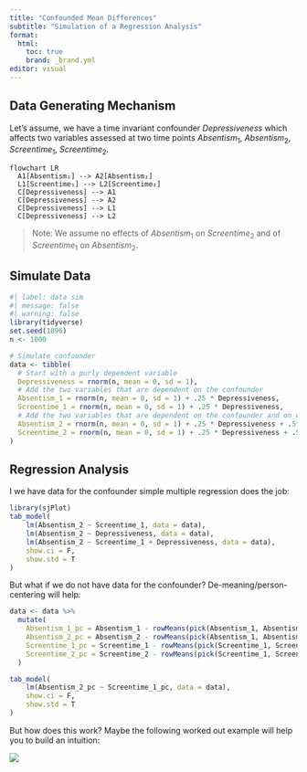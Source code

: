 ```yaml
---
title: "Confounded Mean Differences"
subtitle: "Simulation of a Regression Analysis"
format: 
  html:
    toc: true
    brand: _brand.yml
editor: visual
---
```


## Data Generating Mechanism

Let's assume, we have a time invariant confounder $Depressiveness$ which affects two variables assessed at two time points $Absentism_{1}$, $Absentism_{2}$, $Screentime_{1}$, $Screentime_{2}$.

```mermaid
flowchart LR
  A1[Absentism₁] --> A2[Absentism₂]
  L1[Screentime₁] --> L2[Screentime₂]
  C[Depressiveness] --> A1
  C[Depressiveness] --> A2
  C[Depressiveness] --> L1
  C[Depressiveness] --> L2
```

> Note: We assume no effects of $Absentism_1$ on $Screentime_2$ and of $Screentime_1$ on $Absentism_2$.

## Simulate Data

```r
#| label: data sim
#| message: false
#| warning: false
library(tidyverse)
set.seed(1896)
n <- 1000

# Simulate confounder
data <- tibble(
  # Start with a purly dependent variable
  Depressiveness = rnorm(n, mean = 0, sd = 1),
  # Add the two variables that are dependent on the confounder
  Absentism_1 = rnorm(n, mean = 0, sd = 1) + .25 * Depressiveness,
  Screentime_1 = rnorm(n, mean = 0, sd = 1) + .25 * Depressiveness,
  # Add the two variables that are dependent on the confounder and on each other 
  Absentism_2 = rnorm(n, mean = 0, sd = 1) + .25 * Depressiveness + .5*Absentism_1,
  Screentime_2 = rnorm(n, mean = 0, sd = 1) + .25 * Depressiveness + .5*Screentime_1,
)
```

## Regression Analysis

I we have data for the confounder simple multiple regression does the job:

```r
library(sjPlot)
tab_model(
    lm(Absentism_2 ~ Screentime_1, data = data),
    lm(Absentism_2 ~ Depressiveness, data = data),
    lm(Absentism_2 ~ Screentime_1 + Depressiveness, data = data),
    show.ci = F,
    show.std = T
)

```

But what if we do not have data for the confounder? De-meaning/person-centering will help:

```r
data <- data %>%
  mutate(
    Absentism_1_pc = Absentism_1 - rowMeans(pick(Absentism_1, Absentism_2)),
    Absentism_2_pc = Absentism_2 - rowMeans(pick(Absentism_1, Absentism_2)),
    Screentime_1_pc = Screentime_1 - rowMeans(pick(Screentime_1, Screentime_2)),
    Screentime_2_pc = Screentime_2 - rowMeans(pick(Screentime_1, Screentime_2))
  )

tab_model(
    lm(Absentism_2_pc ~ Screentime_1_pc, data = data),
    show.ci = F,
    show.std = T
)
```

But how does this work? Maybe the following worked out example will help you to build an intuition:

![](img/DeMeaning.svg){.lightbox}
